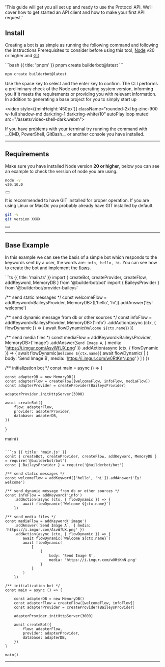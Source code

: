 
  'This guide will get you all set up and ready to use the Protocol API. We’ll cover how to get started an API client and how to make your first API request.'

## Install

Creating a bot is as simple as running the following command and following the instructions
<Note>
  Prerequisites to consider before using this tool, [Node](https://nodejs.org/en) v20 or higher and [Git](https://git-scm.com/download)
</Note>


<CodeGroup>
```bash {{ title: 'pnpm' }}
pnpm create builderbot@latest
```

```bash {{ title: 'npm' }}
npm create builderbot@latest
```
</CodeGroup>

Use the space key to select and the enter key to confirm. The CLI performs a preliminary check of the Node and operating system version, informing you if it meets the requirements or providing you with relevant information. In addition to generating a base project for you to simply start up

<video style={{minHeight:'450px'}} className="rounded-2xl bg-zinc-900 w-full shadow-md dark:ring-1 dark:ring-white/10" autoPlay loop muted src="/assets/video-shell-dark.webm"></video>

<Warning>
If you have problems with your terminal try running the command with __CMD, PowerShell, GitBash__ or another console you have installed.
</Warning>


---

## Requirements


Make sure you have installed Node version __20 or higher__, below you can see an example to check the version of node you are using.

```bash {{title:'Node Version'}}
node -v
v20.10.0
```

<div className="not-prose aling-block">
  <Button
    href="https://nodejs.org/en"
    variant="text"
    target="_blank"
    arrow="right"
    children="Download node from its official website"
  />
</div>

It is recommended to have GIT installed for proper operation. If you are using Linux or MacOc you probably already have GIT installed by default.

```bash {{title:'Git Version'}}
git -v
git version XXXX
```

<div className="not-prose aling-block">
  <Button
    href="https://git-scm.com/downloads"
    variant="text"
    target="_blank"
    arrow="right"
    children="Download GIT from its official website"
  />
</div>

---

## Base Example

In this example we can see the basis of a simple bot which responds to the keywords sent by a user, the words are: `info, hello, hi`. You can see how to create the bot and implement the [flows](/concepts#flow).

<CodeGroup>
```ts {{ title: 'main.ts' }}
import { createBot, createProvider, createFlow, addKeyword, MemoryDB } from '@builderbot/bot'
import { BaileysProvider } from '@builderbot/provider-baileys'

/** send static messages */
const welcomeFlow = addKeyword<BaileysProvider, MemoryDB>(['hello', 'hi']).addAnswer('Ey! welcome')

/** send dynamic message from db or other sources */
const infoFlow = addKeyword<BaileysProvider, MemoryDB>('info')
    .addAction(async (ctx, { flowDynamic }) => {
        await flowDynamic(`Welcome ${ctx.name}`)
    })

/** send media files */
const mediaFlow = addKeyword<BaileysProvider, MemoryDB>('image')
    .addAnswer(`Send Image A`, { media: 'https://i.imgur.com/AsvWfUX.png' })
    .addAction(async (ctx, { flowDynamic }) => {
        await flowDynamic(`Welcome ${ctx.name}`)
        await flowDynamic(
            [
                {
                    body: 'Send Image B',
                    media: 'https://i.imgur.com/w0RtKnN.png'
                }
            ]
        )
    })

/** initialization bot */
const main = async () => {

    const adapterDB = new MemoryDB()
    const adapterFlow = createFlow([welcomeFlow, infoFlow, mediaFlow])
    const adapterProvider = createProvider(BaileysProvider)

    adapterProvider.initHttpServer(3000)

    await createBot({
        flow: adapterFlow,
        provider: adapterProvider,
        database: adapterDB,
    })
}

main()

```

```js {{ title: 'main.js' }}
const { createBot, createProvider, createFlow, addKeyword, MemoryDB } = require('@builderbot/bot')
const { BaileysProvider } = require('@builderbot/bot')

/** send static messages */
const welcomeFlow = addKeyword(['hello', 'hi']).addAnswer('Ey! welcome')

/** send dynamic message from db or other sources */
const infoFlow = addKeyword('info')
    .addAction(async (ctx, { flowDynamic }) => {
        await flowDynamic(`Welcome ${ctx.name}`)
    })

/** send media files */
const mediaFlow = addKeyword('image')
    .addAnswer(`Send Image A`, { media: 'https://i.imgur.com/AsvWfUX.png' })
    .addAction(async (ctx, { flowDynamic }) => {
        await flowDynamic(`Welcome ${ctx.name}`)
        await flowDynamic(
            [
                {
                    body: 'Send Image B',
                    media: 'https://i.imgur.com/w0RtKnN.png'
                }
            ]
        )
    })

/** initialization bot */
const main = async () => {

    const adapterDB = new MemoryDB()
    const adapterFlow = createFlow([welcomeFlow, infoFlow])
    const adapterProvider = createProvider(BaileysProvider)

    adapterProvider.initHttpServer(3000)

    await createBot({
        flow: adapterFlow,
        provider: adapterProvider,
        database: adapterDB,
    })
}

main()

```
</CodeGroup>

---


<Resources />